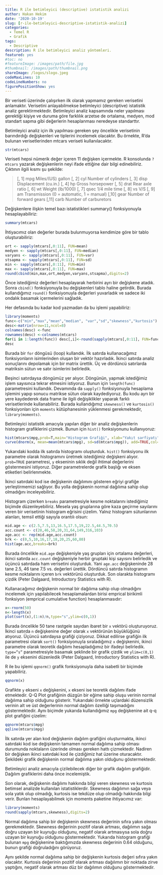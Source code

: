 ```yaml
---
title: R ile betimleyici (descriptive) istatistik analizi
author: Hakan Hekim
date: '2020-10-19'
slug: [r-ile-betimleyici-descriptive-istatistik-analizi]
categories:
  - Temel R
  - Grafik
tags:
  - Descriptive
description: R ile betimleyici analiz yöntemleri.
featured: yes
#toc: no
#featureImage: /images/path/file.jpg
#thumbnail: /images/path/thumbnail.png
shareImage: /logos/slogo.jpeg
codeMaxLines: 10
codeLineNumbers: no
figurePositionShow: yes
---
```


Bir veriseti üzerinde çalışırken ilk olarak yapmamız gereken verisetini anlamaktır. Verisetini anlayabilmekse betimleyici (descriptive) istatistik analiz gerektirmektedir. Betimleyici analiz kapsamında neler yapılması gerektiği kişiye ve duruma göre farklılık arzetse de ortalama, medyen, mod standart sapma gibi değerlerin hesaplanması neredeyse standarttır.

Betimleyici analiz için ilk yapılması gereken şey öncelikle verisetinin barındırdığı değişkenleri ve tiplerini incelemek olacaktır. Bu örnekte, R'da bulunan verisetlerinden mtcars veriseti kullanılacaktır.

```r
str(mtcars)
```

Veriseti hepsi nümerik değer içeren 11 değişken içermekte. R konsolunda `?mtcars` yazarak değişkenlerin neyi ifade ettiğine dair bilgi edinebiliriz. Çıktının ilgili kısmı şu şekilde:

>[, 1] mpg Miles/(US) gallon 
[, 2] cyl Number of cylinders 
[, 3] disp Displacement (cu.in.) 
[, 4] hp Gross horsepower 
[, 5] drat Rear axle ratio 
[, 6] wt Weight (lb/1000) 
[, 7] qsec 1/4 mile time 
[, 8] vs V/S 
[, 9] am Transmission (0 = automatic, 1 = manual) 
[,10] gear Number of forward gears 
[,11] carb Number of carburetors

Değişkenlere ilişkin temel bazı istatistikleri summary() fonksiyonuyla hesaplayabiliriz:

```r
summary(mtcars)
```

İhtiyacımız olan değerler burada bulunmuyorsa kendimize göre bir tablo oluşturabiliriz:

```r
ort <- sapply(mtcars[,0:11], FUN=mean)
medyen <- sapply(mtcars[,0:11], FUN=median)
varyans <- sapply(mtcars[,0:11], FUN=var)
stsapma <- sapply(mtcars[,0:11], FUN=sd)
min <- sapply(mtcars[,0:11], FUN=min)
max <- sapply(mtcars[,0:11], FUN=max)
round(cbind(min,max,ort,medyen,varyans,stsapma),digits=2)
```

Önce istediğimiz değerleri hesaplayarak herbirini ayrı bir değişkene atadık. Sonra `cbind()` fonksiyonuyla bu değişkenleri tablo haline getirdik. Burada kullandığımız `round()` fonksiyonuyla değerleri yuvarladık ve sadece iki ondalık basamak içermelerini sağladık.

Her defasında bu kadar kod yazmadan da bu işlemi yapabiliriz:

```r
library(moments)
func<-c("min","max","mean","median", "var","sd","skewness","kurtosis")
desc<-matrix(nrow=11,ncol=8)
colnames(desc) <-func
rownames(desc) <-colnames(mtcars)
for(i in 1:length(func)) desc[,i]<-round(sapply(mtcars[,0:11], FUN=func[i]),digits = 2)
desc
```

Burada bir `for` döngüsü (loop) kullandık. İlk satırda kullanacağımız fonksiyonların isimlerinden oluşan bir vektör hazırladık. İkinci satırda analiz sonuçlarını depolamak için bir matrix ürettik. Üç ve dördüncü satırlarda matriksin sütun ve satır isimlerini belirledik.

Beşinci satırdaysa döngümüz yer alıyor. Döngünün, yapmak istediğimiz işlem sayısınca tekrar etmesini istiyoruz. Bunun için `length(func)` parametresini kullandık. Devamında da `sapply()` fonksiyonuyla hesaplama işlemini yapıp sonucu matrikse sütun olarak kaydediyoruz. Bu kodu ayrı bir yere kaydederek data frame ile ilgili değişiklikler yaparak farklı verisetlerinde kullanabiliriz. Burada kullandığımız `skewness()` ve `kurtosis()` fonksiyonları için `moments` kütüphanesinin yüklenmesi gerekmektedir, `library(moments)`.

Betimleyici istatistik amacıyla yapılan diğer bir analiz değişkenlerin histogram grafiklerini çizmek. Bunun için `hist()` fonksiyonunu kullanıyoruz:

```r
hist(mtcars$mpg,prob=T,main="Histogram Grafiği", xlab="Yakıt sarfiyatı",col="green")
curve(dnorm(x, mean=mean(mtcars$mpg), sd=sd(mtcars$mpg)), add=TRUE,col="darkblue", lwd=2)
```

Yukarıdaki kodda ilk satırda histogramı oluşturduk. `hist()` fonksiyonu ilk parametre olarak histogramını üretmek istediğimiz değişkeni alıyor. `prob=TRUE` parametresi, `y` ekseninin sıklık değil ihtimal değerlerini göstermesini istiyoruz. Diğer parametrelerde grafik başlığı ve eksen etiketleri belirlenmekte.

İkinci satırdaki kod ise değişkenin dağılımını gösteren eğriyi grafiğe yerleştirmemizi sağlıyor. Bu yolla değişkenin normal dağılıma sahip olup olmadığını inceleyebiliriz.

Histogram çizerken `breaks` parametresiyle kesme noktalarını istediğimiz biçimde düzenleyebiliriz. Mesela yaş gruplarına göre kaza geçirme sayılarını veren bir verisetinin histogram eğrisini çizelim. Yalnız histogram sütunlarının alanları, temsil ettiği sayıyla orantılı olsun:

```r
mid.age <- c(2.5,7.5,13,16.5,17.5,19,22.5,44.5,70.5)
acc.count <- c(28,46,58,20,31,64,149,316,103)
age.acc <- rep(mid.age,acc.count)
brk <- c(0,5,10,16,17,18,20,25,60,80)
hist(age.acc,breaks=brk)
```

Burada öncelikle `mid.age` değişkeniyle yaş grupları için ortalama değerleri, ikinci satırda `acc.count` değişkeniyle herbir gruptaki kişi sayısını belirledik ve üçüncü satırdada ham verisetini oluşturduk. Yani `age.acc` değişkeninde 28 tane 2.5, 46 tane 7.5 vs. değerleri ürettik. Dördüncü satırda histogramın kesme noktalarını içeren `brk` vektörünü oluşturduk. Son olarakta histogramı çizdik (Peter Dalgaard, Introductory Statistics with R).

Kullanacağımız değişkenin normal bir dağılıma sahip olup olmadığını incelemek için yapılabilecek hesaplamalardan birisi emprical birikimli fonksiyon (emprical cumulative function) hesaplanmasıdır:

```r
x<-rnorm(50)
n<-length(x)
plot(sort(x),(1:n)/n,type="s",ylim=c(0,1))
```

Burada öncelikle 50 tane rastgele sayıdan ibaret bir `x` vektörü oluşturuyoruz. İkinci satırda `n` değişkenine değer olarak `x` vektörünün büyüklüğünü atıyoruz. Üçüncü satırdaysa grafiği çiziyoruz. Dikkat edilirse grafiğin ilk parametresi olarak `sort()` fonksiyonuyla sıraladığımız `x` değişkenini, ikinci parametre olarak teoretik dağılımı hesapladığımız bir ifadeyi belirledik. `type=”s”` parametresiyle basamak şeklinde bir grafik çizdik ve `ylim=c(0,1)` ile de `y` eksenini düzenledik (Peter Dalgaard, Introductory Statistics with R).

R ile bu işlemi `qqnorm()` grafik fonksiyonuyla daha isabetli bir biçimde yapabiliriz.

```r
qqnorm(x)
```

Grafikte `y` ekseni `x` değişkenini, `x` ekseni ise teoretik dağılımı ifade etmektedir. Q-Q Plot grafiğinin düzgün bir eğime sahip oluşu verinin normal dağılıma sahip olduğunu gösterir. Yukarıdaki örnekte uçlardaki düzensizlik verinin alt ve üst değerlerinin normal dağılım özelliği taşımadığını göstermektedir. Aynı biçimde yukarıda kullandığımız `mpg` değişkenine ait q-q plot grafiğini çizelim:

```r
qqnorm(mtcars$mpg)
qqline(mtcars$mpg)
```

İlk satırda yer alan kod değişkenin dağılım grafiğini oluşturmakta, ikinci satırdaki kod ise değişkenin tamamen normal dağılıma sahip olması durumunda noktaların üzerinde olması gereken hattı çizmektedir. Nadiren bir değişken ikinci satırdaki kod ile çizdiğimiz hat üzerine oturacaktır. Şekildeki grafik değişkenin normal dağılıma yakın olduğunu göstermektedir.

Betimleyici analiz amacıyla çizilebilecek diğer bir grafik dağılım grafiğidir. Dağılım grafiklerini daha önce incelemiştik.

Son olarak, değişkenin dağılımı hakkında bilgi veren skewness ve kurtosis betimsel analizde kullanılan istatistiklerdir. Skewness dağılımın sağa veya sola yatık olup olmadığı, kurtosis ise tekdüze olup olmadığı hakkında bilgi verir. Bunları hesaplayabilmek için moments paketine ihtiyacımız var:

```r
library(moments)
round(sapply(mtcars,skewness),digits=2)
```

Normal dağılıma sahip bir değişkenin skewness değerinin sıfıra yakın olması gerekmektedir. Skewness değerinin pozitif olarak artması, dağılımın sağa doğru uzayan bir kuyruğu olduğunu, negatif olarak artmasıysa sola doğru uzayan bir kuyruğu olduğunu göstermektedir. Yukarıda histogram grafiği bulunan `mpg` değişkenine baktığımızda skewness değerinin 0.64 olduğunu, bunun grafiği doğruladığını görüyoruz.

Aynı şekilde normal dağılıma sahip bir değişkenin kurtosis değeri sıfıra yakın olacaktır. Kurtosis değerinin pozitif olarak artması dağılımın bir noktada zirve yaptığını, negatif olarak artması düz bir dağılımın olduğunu göstermektedir.
